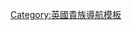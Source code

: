 {{Navbox
| name  = 羅伯茨伯爵
| title = {{link-en|羅伯茨伯爵|Earl Roberts}}
| state = {{{state|autocollapse}}}
| bodyclass = hlist
| list1 =
* [[第一代羅伯茨伯爵弗雷德里克·羅伯茨|第一代伯爵弗雷德里克·羅伯茨]]（1901年－1914年）
* {{link-en|第二代羅伯茨女伯爵艾琳·羅伯茨|Aileen Roberts, 2nd Countess Roberts|第二代女伯爵艾琳·羅伯茨}}（1914年－1944年）
* [[第三代羅伯茨女伯爵艾達·羅伯茨|第三代女伯爵艾達·羅伯茨]]（1944年－1955年）
}}<noinclude>
{{collapsible option}}
[[Category:英國貴族導航模板]]
</noinclude>
